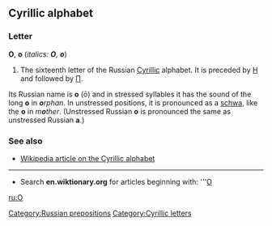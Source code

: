 ==Cyrillic alphabet==
===Letter===
'''О''', '''о''' (''italics: '''О''', '''о''''')

#The sixteenth letter of the Russian [[Cyrillic]] alphabet. It is preceded by [[Н]] and followed by [[П]].

Its Russian name is '''о''' (ō) and in stressed syllables it has the sound of the long '''o''' in '''''o'''rphan''. In unstressed positions, it is pronounced as a [[schwa]], like the '''o''' in ''m'''o'''ther''. (Unstressed Russian '''о''' is pronounced the same as unstressed Russian '''а'''.)

===See also===
*[[w:Cyrillic alphabet|Wikipedia article on the Cyrillic alphabet]]

----

*Search '''en.wiktionary.org''' for articles beginning with: '''[http://wiktionary.org/w/wiki.phtml?title=Special:Allpages&from=О О]

[[ru:О]]
[[Category:Russian prepositions]]
[[Category:Cyrillic letters]]